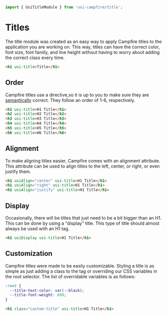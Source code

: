```ts
import { UsiTitleModule } from 'usi-campfire/title';
```

# Titles
The title module was created as an easy way to apply Campfire titles to the application you are working on. This way, titles can have the correct color, font
size, font family, and line height without having to worry about adding the correct class every time.

```html
<h1 usi-title>Title</h1>
```
## Order
Campfire titles use a directive,so it is up to you to make sure they are
[semantically](https://developer.mozilla.org/en-US/docs/Web/HTML/Element/Heading_Elements) correct. They follow an order of 1-6, respectively.

```html
<h1 usi-title>H1 Title</h1>
<h2 usi-title>H2 Title</h2>
<h3 usi-title>H3 Title</h3>
<h4 usi-title>H4 Title</h4>
<h5 usi-title>H5 Title</h5>
<h6 usi-title>H6 Title</h6>
```

## Alignment
To make aligning titles easier, Campfire comes with an alignment attribute. This attribute can be used to align titles to the left, center, or right, or even
justify them.

```html
<h1 usiAlign="center" usi-title>H1 Title</h1>
<h1 usiAlign="right" usi-title>H1 Title</h1>
<h1 usiAlign="justify" usi-title>H1 Title</h1>
```

## Display
Occasionally, there will be titles that just need to be a bit bigger than an H1. This can be done by using a "display" title. This type of title should almost
always be used with an H1 tag.

```html
<h1 usiDisplay usi-title>H1 Title</h1>
```

## Customization
Campfire titles were made to be easily customizable. Styling a title is as simple as just adding a class to the tag or overriding our CSS variables in the
root selector. The list of overridable variables is as follows:

```css
:root {
  --title-text-color: var(--black);
  --title-font-weight: 600;
}
```

```html
<h1 class="custom-title" usi-title>H1 Title</h1>
```
